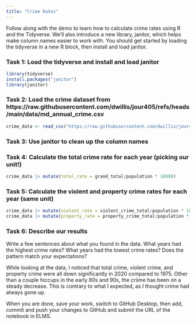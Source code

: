 ```yaml
---
title: "Crime Rates"
---
```


Follow along with the demo to learn how to calculate crime rates using R and the Tidyverse. We'll also introduce a new library, janitor, which helps make column names easier to work with. You should get started by loading the tidyverse in a new R block, then install and load janitor.

### Task 1: Load the tidyverse and install and load janitor
```r
library(tidyverse)
install.packages("janitor")
library(janitor)
```



### Task 2: Load the crime dataset from https://raw.githubusercontent.com/dwillis/jour405/refs/heads/main/data/md_annual_crime.csv
```r
crime_data <- read_csv("https://raw.githubusercontent.com/dwillis/jour405/refs/heads/main/data/md_annual_crime.csv") |> clean_names()
```



### Task 3: Use janitor to clean up the column names



### Task 4: Calculate the total crime rate for each year (picking our unit!)

```r
crime_data |> mutate(total_rate = grand_total/population * 10000)
```


### Task 5: Calculate the violent and property crime rates for each year (same unit)

```r
crime_data |> mutate(violent_rate = violent_crime_total/population * 10000)
crime_data |> mutate(property_rate = property_crime_total/population * 10000)
```


### Task 6: Describe our results

Write a few sentences about what you found in the data. What years had the highest crime rates? What years had the lowest crime rates? Does the pattern match your expectations?

While looking at the data, I noticed that total crime, violent crime, and property crime were all down significantly in 2020 compared to 1975. Other than a couple hiccups in the early 80s and 90s, the criime has been on a steady decrease. This is contrary to what I expected, as I thought crime had always gone up.


When you are done, save your work, switch to GitHub Desktop, then add, commit and push your changes to GitHub and submit the URL of the notebook in ELMS.

